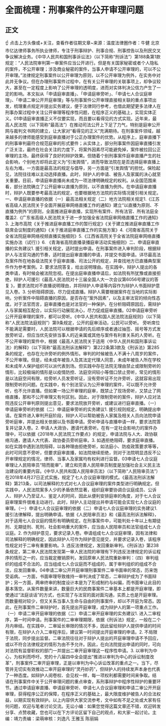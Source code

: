 # 全面梳理：刑事案件的公开审理问题
## 正文
☝ 点击上方头像或+关注，查看作者往期文章~来源：温度法律圈作者：牛健 北京市亿达律师事务所执业律师，专注于刑事辩护、刑事合规、刑事控告以及刑民交叉争议解决业务。《中华人民共和国刑事诉讼法》（以下简称“刑诉法”）第188条第1款规定：“人民法院审判第一审案件应当公开进行。但是有关国家秘密或者个人隐私的案件，不公开审理；涉及商业秘密的案件，当事人申请不公开审理的，可以不公开审理。”法律规定刑事案件以公开审理为原则，以不公开审理为例外，在实务中对此并无争议。但在办理刑事案件过程中，在有关公开审理的关联事项上，却争议较大，甚至在一定程度上影响了公开审理的透明度，进而对实体判决公信力产生了一定的影响。本文拟从「申请庭审直播」、「申请庭审旁听」、「申请七人合议庭审理」、「申请二审公开开庭审理」等与刑事案件公开审理直接相关联的重点事项出发，梳理重点规定并提出实务建议，便于法律同行参考，也借此期望更多法律人在刑事办案过程中关注公开审理等程序性问题，在程序正义的基础上，实现实体正义。01申请庭审直播正义不仅要实现，而且要以看得见的方式实现。近年来，最高人民法院（以下简称“最高法”）在推动司法公开上下足了力气，特别是庭审公开网与裁判文书网的建立，让大家对“看得见的正义”充满期待。在刑事案件领域，越来越多的律师能感受到庭审直播对于公正办理案件的优势。从程序上，庭审直播下的刑事审判最符合规范庭审的形式要件；从实体上，部分刑事案件因庭审直播引发广泛关注，最终在社会关注的力度下，将案外因素尽可能避免掉，案件被拉回公正审理的主场，最终获得了良好的辩护效果。但随着个别刑事案件庭审直播产生的社会影响，个别地方却将此定义为“引发舆情”，进而导致法院在是否选择庭审直播上左右为难。一方面是最高法的规定与倡导，另一方面是“引发舆情”的担忧。保险起见，法院往往难以主动选择直播。此时，辩护人的申请、被告人及家属的决心就至关重要。目前，申请庭审直播尚未成为一项法律明确规定的权利。从全国范围来看，部分法院确立了公开庭审以直播为原则，以不直播为例外。在申请庭审直播时，辩护人既要参考最高法的规定，也要根据地方法院的实际情况援引相关规定。一、申请庭审直播的依据（一）最高法相关规定（二）地方法院相关规定1.《江苏省高级人民法院关于全面开展庭审网络直播工作的通知》建立“以直播为原则、不直播为例外”的原则，全面推进庭审直播，实现所有案件、所有法官、所有法庭全覆盖2.《广东省高级人民法院关于进一步加强全省法院庭审网络直播工作的通知》3. 上海市高院《关于推进庭审直播工作的暂行规定》《关于建立推进庭审直播工作联席会议制度的通知》《关于推进庭审直播工作的实施方案》4.《河南省高院关于全省法院庭审网络视频直播实施细则》5.《江西省高院关于全省法院庭审网络直播实施办法（试行）》6. 《青海省高院直播录播庭审活动实施细则》二、申请庭审直播的实务建议1. 援引相关规定，适时提出申请。在刑事案件进入审判阶段，根据辩护人与法官沟通的节奏，适时提出庭审直播的申请，并提交书面申请。详尽最高法及案件所在地各级法院关于庭审直播、司法公开的规定，并查找地方已直播典型案件作为参考案例。2. 要求法院答复，给出说明理由。在实践中，辩护人提出的各类申请，有时候会被法院忽视。在提出庭审直播申请后，如法院有所犹豫或直接拒绝，辩护人可援引《最高人民法院对十三届全国人大一次会议第6056号建议的答复 》，要求法院对不直播说明理由，并将辩护人申请等内容作为辩护人书面辩护意见入卷。3. 分析阻碍原因，尽力促成直播。辩护人需要根据案件在当地的实际影响，分析案件中阻碍直播的原因，是否存在“案外因素”，以及主审法官的倾向性态度。对于法官而言，庭审直播也是对法官的一种保护。在分析阻碍原因后，需辩护人与家属相互配合，以实际行动展现决心，尽力促成庭审直播。02申请庭审旁听公开开庭审理的案件，都可以旁听。《中华人民共和国人民法院法庭规则》（以下简称“人民法院法庭规则”）第9条规定，公开的庭审活动，公民可以旁听。 旁听席位不能满足需要时，人民法院可以根据申请的先后顺序或者通过抽签、摇号等方式发放旁听证，但应当优先安排当事人的近亲属或其他与案件有利害关系的人旁听。在不公开审理的案件中，根据《最高人民法院关于适用〈中华人民共和国刑事诉讼法〉的解释》（以下简称“最高法刑诉法解释”）第222条第3款及《刑诉法》第285条的规定，也存在允许旁听的例外情形。审判的时候被告人不满十八周岁的案件，不公开审理。但是，经未成年被告人及其法定代理人同意，未成年被告人所在学校和未成年人保护组织可以派代表到场。但实践中存在法院无理由禁止或限制旁听的情形，比较极端的情形是以疫情防控、法庭空间较小等借口禁止旁听，常见的情形是以法庭空间有限，给旁听人员发旁听证，没有旁听证不允许旁听，这就容易出现限制旁听的问题。在实践中，有个别法官认为公开审理的案件，可以既不允许旁听，也不允许直播。但如果一场公开审理的庭审，既禁止了现场旁听，又禁止了网络直播，那和不公开审理又有何区别。因此，对于限制旁听的案件，辩护人应对法院违反公开审判原则提出意见，要求法院放开旁听，或建议进行庭审直播。（一）申请庭审旁听的依据（二）申请庭审旁听的实务建议1. 援引规则规定，明确提出申请。在案件进入审判开庭阶段，辩护人可以帮助被告人家属及相关人员向法院申请旁听庭审，并提出相关依据以及书面申请。旁听申请与直播申请一样，要求法院答复并记录入卷。2. 申请人大政协，邀请代表旁听。在有一定社会影响力的案件办理中，可以依据《2018年人民法院工作要点》的规定，申请法院与人大、政协联络沟通，邀请人大代表、政协委员旁听庭审。3. 如遇拒绝阻碍，要求庭审直播。如在实践中遇到法院阻碍，以各种理由拒绝旁听，如法庭小、防疫政策要求等等，此时可同意不旁听，但要求庭审直播，如法院继续拒绝，则对于法院明显违反不公开审理规定的情况，律师、当事人及家属均有权利进行监督。03申请七人合议庭审理让人民陪审员“陪而能审”，建立和完善人民陪审员制度是加强社会主义民主法治建设的重要内容。《中华人民共和国人民陪审员法》（以下简称“人民陪审员法”）在2018年4月27日正式实施，规定了七人合议庭审理的模式。《最高法刑诉法解释》第213条，以司法解释的方式对七人合议庭审理的案件类型进行明确规定。但实践中，人民法院案多人少的矛盾依然显著，组织庭审要协调合议庭成员、公诉人、辩护人乃至证人、鉴定人的时间，因此从便利安排庭审的角度，对于七人合议庭审理案件很难主动进行。此时，辩护人主动提出并申请可能会实现七人合议庭的审理。（一）申请七人合议庭审理的依据（二）申请七人合议庭审理的实务建议1. 援引法律解释，提出明确申请。依据《人民陪审员法》和《最高法刑诉法解释》，对于适用七人合议庭的情形有明确规定。在刑事案件中，可能判处十年以上有期徒刑、无期徒刑、死刑，社会影响重大的案件，应当由人民陪审员和法官组成七人合议庭。2. 作为辩护意见，要求记录入卷。申请组成七人合议庭审理，因有法律和司法解释的明确规定，因此辩护人可作为辩护意见提交，并要求记录入卷，该程序性规定对于二审有重要影响。3. 违反法律规定，发回重新审判。《刑诉法》第238条规定，第二审人民法院发现第一审人民法院的审理有下列违反法律规定的诉讼程序的情形之一的，应当裁定撤销原判，发回原审人民法院重新审判：（四）审判组织的组成不合法的。应当组成七人合议庭而不组成的，属于审判组织的组成不合法，应发回重审。04申请二审公开开庭审理刑事案件二审书面审的常态，历来饱受诟病。一方面，书面审理导致维持一审判决成了常态，二审辩护成为了书面辩护；另一方面，两审终审的制度设计本是为了形成制约与纠偏，而书面审让此目的基本落空。从案件数量来讲，数量巨大的民商事案件二审基本上都是开庭审理，即使通过“法庭谈话”的方式，也实现了与法官的面对面沟通，实质上也是开庭审理。而数量相对较少，但又关系当事人生命与自由的刑事案件，却以不开庭为常态。因此，在刑事案件二审辩护时，首先提出开庭审理，成为辩护人的第一项重点工作。（一）申请二审开庭审理的依据（二）申请二审开庭审理的实务建议1. 进入二审程序，第一时间申请。刑事案件的二审审理期限，依据《刑诉法》规定，一般在二个月内审结。在实践中，二审延长审限的情况不多，因此留给辩护人提供申请的时间有限，在辩护人介入二审程序后，建议第一时间提出开庭审理的申请。2. 不局限于法院，同步提出监督。二审法院往往对于辩护人提出的开庭审理申请不予回应，或以不符合法律规定的情形为由不予允许。因此，在向法院提出申请的同时，可向对法院有监督职权的部门一并提出二审开庭审理这一程序性申请。3. 以审判为中心，为权利而呼吁。党的十八届四中全会提出“推进以审判为中心的诉讼制度改革”，刑事案件二审开庭审理，正是以审判为中心诉讼改革的重点之一。当下，尽管并无切实有效推动二审开庭审理的“灵丹妙药”，但辩护人的持续发声本身也代表了一种态度。如辩护人阅卷权、会见权一样，每一项权利都需要时间来争取。结 语在刑事案件中关于公开审理问题的重点审查，系刑事辩护中程序性辩护的重要环节。通过申请庭审直播、申请庭审旁听、申请七人合议庭审理和申请二审公开开庭审理，获得程序公正的保障，在程序正义的基础上，最大限度维护被告人的合法权益，以期实现有效辩护。以上内容供大家交流参考，文中如有不足之处或大家有任何问题，欢迎与笔者讨论交流。无讼小编：如果您觉得这篇文章还不错，欢迎转发分享、点赞收藏，您也可以在下方评论区留下自己的观点，和大家一起讨论。主编：靖力责编：梁萌审核：刘逸凡 王雅玉 陈丽娟
